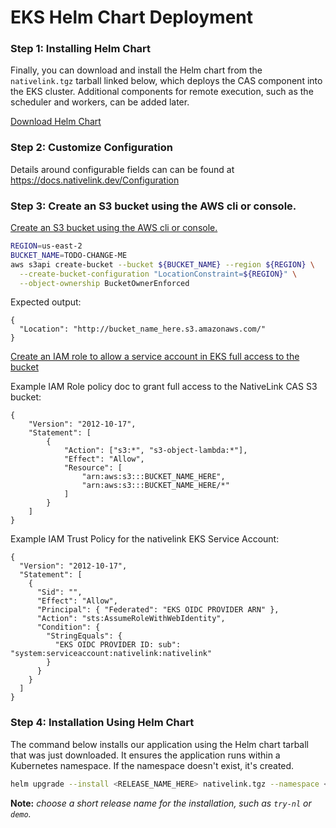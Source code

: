 # EKS Helm Chart Deployment

### Step 1: Installing Helm Chart

Finally, you can download and install the Helm chart from the `nativelink.tgz` tarball linked below, which deploys the CAS component into the EKS cluster. Additional components for remote execution, such as the scheduler and workers, can be added later.

[Download Helm Chart](https://github.com/TraceMachina/NativeLink-Helm-Chart/tree/main/Dist)

### Step 2: Customize Configuration

Details around configurable fields can can be found at https://docs.nativelink.dev/Configuration

### Step 3: Create an S3 bucket using the AWS cli or console.

[Create an S3 bucket using the AWS cli or console.](https://docs.aws.amazon.com/AmazonS3/latest/userguide/create-bucket-overview.html)
```bash
REGION=us-east-2
BUCKET_NAME=TODO-CHANGE-ME
aws s3api create-bucket --bucket ${BUCKET_NAME} --region ${REGION} \
  --create-bucket-configuration "LocationConstraint=${REGION}" \
  --object-ownership BucketOwnerEnforced
```

Expected output:
```json5
{
  "Location": "http://bucket_name_here.s3.amazonaws.com/"
}
```

[Create an IAM role to allow a service account in EKS full access to the bucket](https://docs.aws.amazon.com/eks/latest/userguide/iam-roles-for-service-accounts.html)

Example IAM Role policy doc to grant full access to the NativeLink CAS S3 bucket:
```json5
{
	"Version": "2012-10-17",
	"Statement": [
		{
			"Action": ["s3:*", "s3-object-lambda:*"],
			"Effect": "Allow",
			"Resource": [
				"arn:aws:s3:::BUCKET_NAME_HERE",
				"arn:aws:s3:::BUCKET_NAME_HERE/*"
			]
		}
	]
}
```

Example IAM Trust Policy for the nativelink EKS Service Account:
```json5
{
  "Version": "2012-10-17",
  "Statement": [
    {
      "Sid": "",
      "Effect": "Allow",
      "Principal": { "Federated": "EKS OIDC PROVIDER ARN" },
      "Action": "sts:AssumeRoleWithWebIdentity",
      "Condition": {
        "StringEquals": {
          "EKS OIDC PROVIDER ID: sub": "system:serviceaccount:nativelink:nativelink"
        }
      }
    }
  ]
}
```

### Step 4: Installation Using Helm Chart

The command below installs our application using the Helm chart tarball that was just downloaded. It ensures the application runs within a Kubernetes namespace. If the namespace doesn't exist, it's created.

```bash
helm upgrade --install <RELEASE_NAME_HERE> nativelink.tgz --namespace <K8S_NAMESPACE> --create-namespace
```

**Note:** *choose a short release name for the installation, such as `try-nl` or `demo`.*
